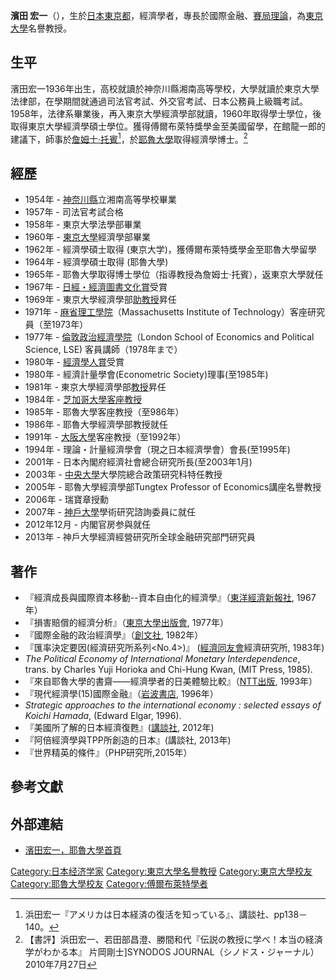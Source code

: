 {{Infobox Person 
| name = 濱田 宏一
| image =日本首相安倍晉三特別經濟顧問濱田宏一（Koichi Hamada）教授 - 15688058079.jpg
| image_size =
| caption =
| birth_date = {{birth date and age |1936|1|8}}
| birth_place = {{flagicon|JPN}}日本國
| death_date =
| death_place =
| Spouse =
| education = [[東京大學|東京大學]]法學部、經濟學部<br>[[耶魯大學|耶魯大學]]
| occupation = 内閣官房参與、經濟學教授
}}
{{Japanese|japanese=浜田宏一|kana=はまだ こういち|romaji=Hamada Kouichi}}

'''濱田 宏一'''（{{bd|1936年|1月8日|||}}），生於[[日本|日本]][[東京都|東京都]]，經濟學者，專長於國際金融、[[賽局理論|賽局理論]]，為[[東京大學|東京大學]]名譽教授。

==生平==
濱田宏一1936年出生，高校就讀於神奈川縣湘南高等學校，大學就讀於東京大學法律部，在學期間就通過司法官考試、外交官考試、日本公務員上級職考試。1958年，法律系畢業後，再入東京大學經濟學部就讀，1960年取得學士學位，後取得東京大學經濟學碩士學位。獲得傅爾布萊特獎學金至美國留學，在館龍一郎的建議下，師事於[[詹姆士·托賓|詹姆士·托賓]]<ref>浜田宏一『アメリカは日本経済の復活を知っている』、講談社、pp138－140。</ref>，於[[耶魯大學|耶魯大學]]取得經濟學博士。<ref> 【書評】浜田宏一、若田部昌澄、勝間和代『伝説の教授に学べ！本当の経済学がわかる本』 片岡剛士]SYNODOS JOURNAL（シノドス・ジャーナル） 2010年7月27日</ref>

==經歷==
*1954年 - [[神奈川縣|神奈川縣]]立湘南高等學校畢業
*1957年 - 司法官考試合格
*1958年 - 東京大學法學部畢業
*1960年 - [[東京大學|東京大學]]經濟學部畢業
*1962年 - 經濟學碩士取得 (東京大学)，獲傅爾布萊特獎學金至耶魯大學留學
*1964年 - 經濟學碩士取得 (耶魯大學)
*1965年 - 耶魯大學取得博士學位（指導教授為詹姆士·托賓），返東京大學就任
*1967年 - [[日經・經濟圖書文化賞|日經・經濟圖書文化賞]]受賞
*1969年 - 東京大學經濟學部[[助教授|助教授]]昇任
*1971年 - [[麻省理工學院|麻省理工學院]]（Massachusetts Institute of Technology）客座研究員（至1973年）
*1977年 - [[倫敦政治經濟學院|倫敦政治經濟學院]]（London School of Economics and Political Science, LSE) 客員講師（1978年まで）
*1980年 - [[經濟學人賞|經濟學人賞]]受賞
*1980年 - 經濟計量學會(Econometric Society)理事(至1985年)
*1981年 - 東京大學經濟學部[[教授|教授]]昇任
*1984年 - [[芝加哥大學|芝加哥大學]][[客座教授|客座教授]]
*1985年 - 耶魯大學客座教授（至986年）
*1986年 - 耶魯大學經濟學部教授就任
*1991年 - [[大阪大學|大阪大學]]客座教授（至1992年）
*1994年 - 理論・計量經濟學會（現之日本經濟學會）會長(至1995年)
*2001年 - 日本內閣府經濟社會總合研究所長(至2003年1月)
*2003年 - [[中央大學|中央大學]]大學院總合政策研究科特任教授
*2005年 - 耶魯大學經濟學部Tungtex Professor of Economics講座名譽教授
*2006年 - 瑞寶章授勳
*2007年 - [[神戶大學|神戶大學]]學術研究諮詢委員に就任
*2012年12月 - 内閣官房参與就任
*2013年 - 神戶大學經濟經營研究所全球金融研究部門研究員

== 著作 ==
*『經濟成長與國際資本移動--資本自由化的經濟學』（[[東洋經濟新報社|東洋經濟新報社]], 1967年）
*『損害賠償的經濟分析』（[[東京大學出版會|東京大學出版會]], 1977年）
*『國際金融的政治經濟學』（[[創文社|創文社]], 1982年）
*『匯率決定要因(經濟研究所系列<No.4>)』 ([[經濟同友會|經濟同友會]]經濟研究所, 1983年)
*''The Political Economy of International Monetary Interdependence'', trans. by Charles Yuji Horioka and Chi-Hung Kwan, (MIT Press, 1985).
*『來自耶魯大學的書齋――經濟學者的日美體驗比較』（[[NTT出版|NTT出版]], 1993年）
*『現代經濟學(15)國際金融』（[[岩波書店|岩波書店]], 1996年）
*''Strategic approaches to the international economy : selected essays of Koichi Hamada '', (Edward Elgar, 1996).
*『美國所了解的日本經濟復甦』([[講談社|講談社]], 2012年)
*『阿倍經濟學與TPP所創造的日本』(講談社, 2013年)
*『世界精英的條件』（PHP研究所,2015年）

== 參考文獻 ==
{{Reflist}}

==外部連結==
*[https://web.archive.org/web/20141209075513/http://www.econ.yale.edu/faculty1/hamada/right.html 濱田宏一，耶魯大學首頁]
{{DEFAULTSORT:Hamada,Koichi}}
[[Category:日本经济学家|Category:日本经济学家]]
[[Category:東京大學名譽教授|Category:東京大學名譽教授]]
[[Category:東京大學校友|Category:東京大學校友]]
[[Category:耶魯大學校友|Category:耶魯大學校友]]
[[Category:傅爾布萊特學者|Category:傅爾布萊特學者]]